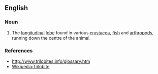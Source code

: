 ==English==

===Noun===
{{en-noun|sg=[[axial]] [[lobe]]}}

# {{anatomy}} The [[longitudinal]] [[lobe]] found in various [[crustacea]], [[fish]] and [[arthropod]]s, running down the centre of the animal. 

===References===
*http://www.trilobites.info/glossary.htm
*[[Wikipedia:Trilobite]]
{{anagrams:en/aabeillox}}
